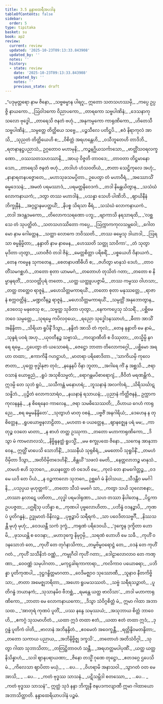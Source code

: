 ```yaml
---
title: 3.5 နန္ဒာထေရီအပဒါန
tableOfContents: false
sidebar:
  order: 5
type: tipitaka
basket: su
book: ap2
review:
  current: review
  updated: '2025-10-23T09:13:33.843908'
  updated_by: ''
  notes: ''
  history:
  - state: review
    date: '2025-10-23T09:13:33.843908'
    updated_by: ''
    notes: ''
    previous_state: draft
---
```



<ReviewStatus review={frontmatter.review} showDetails={true} />

<HypothesisAnnotation frontmatter={frontmatter} />

<DynamicBreadcrumb />

<Division number="166" book="ap2" e="ch" v="20" p="68">

<Paragraph number="868" type="verses" book="ap2">
_“ပဒုမုတ္တရော နာမ ဇိနော,_  
_သဗ္ဗဓမ္မာန ပါရဂူ;_  
ဣတော သတသဟဿမှိ,_  
_ကပ္ပေ ဥပ္ပဇ္ဇိ နာယကော._  

</Paragraph>

</Division>
<Division number="167" book="ap2" e="ch" v="20" p="68">

<Paragraph number="869" type="verses" book="ap2">
_ဩဝါဒကော ဝိညာပကော,_  
_တာရကော သဗ္ဗပါဏိနံ;_  
_ဒေသနာကုသလော ဗုဒ္ဓေါ,_  
_တာရေသိ ဇနတံ ဗဟုံ._  

</Paragraph>

</Division>
<Division number="168" book="ap2" e="ch" v="20" p="68">

<Paragraph number="870" type="verses" book="ap2">
_အနုကမ္ပကော ကာရုဏိကော,_  
_ဟိတေသီ သဗ္ဗပါဏိနံ;_  
_သမ္ပတ္တေ တိတ္ထိယေ သဗ္ဗေ,_  
_ပဉ္စသီလေ ပတိဋ္ဌပိ._  

</Paragraph>

</Division>
<Division number="169" book="ap2" e="ch" v="20" p="69">

<Paragraph number="871" type="verses" book="ap2">
_ဧဝံ နိရာကုလံ အာသိ,_  
_သုညတံ တိတ္ထိယေဟိ စ;_  
_ဝိစိတ္တံ အရဟန္တေဟိ,_  
_ဝသီဘူတေဟိ တာဒိဘိ._  

</Paragraph>

</Division>
<Division number="170" book="ap2" e="ch" v="20" p="126">

<Paragraph number="872" type="verses" book="ap2">
_ရတနာနဋ္ဌပညာသံ,_  
ဥဂ္ဂတောဝ မဟာမုနိ;_  
_ကဉ္စနဂ္ဃိယသင်္ကာသော,_  
_ဗာတ္တိံသဝရလက္ခဏော._  

</Paragraph>

</Division>
<Division number="171" book="ap2" e="ch" v="20" p="126">

<Paragraph number="873" type="verses" book="ap2">
_ဝဿသတသဟဿာနိ,_  
_အာယု ဝိဇ္ဇတိ တာဝဒေ;_  
_တာဝတာ တိဋ္ဌမာနော သော,_  
_တာရေသိ ဇနတံ ဗဟုံ._  

</Paragraph>

</Division>
<Division number="172" book="ap2" e="ch" v="20" p="126">

<Paragraph number="874" type="verses" book="ap2">
_တဒါဟံ ဟံသဝတိယံ,_  
_ဇာတာ သေဋ္ဌိကုလေ အဟုံ;_  
_နာနာရတနပဇ္ဇောတေ,_  
_မဟာသုခသမပ္ပိတာ._  

</Paragraph>

</Division>
<Division number="173" book="ap2" e="ch" v="20" p="126">

<Paragraph number="875" type="verses" book="ap2">
ဥပေတွာ တံ မဟာဝီရံ,_  
_အဿောသိံ ဓမ္မဒေသနံ;_  
_အမတံ ပရမဿာဒံ,_  
_ပရမတ္ထနိဝေဒကံ._  

</Paragraph>

</Division>
<Division number="174" book="ap2" e="ch" v="20" p="127">

<Paragraph number="876" type="verses" book="ap2">
_တဒါ နိမန္တယိတွာန,_  
_သသံဃံ လောကနာယကံ;_  
_ဒတွာ တဿ မဟာဒါနံ,_  
_ပသန္နာ သေဟိ ပါဏိဘိ._  

</Paragraph>

</Division>
<Division number="175" book="ap2" e="ch" v="20" p="127">

<Paragraph number="877" type="verses" book="ap2">
_ဈာယိနီနံ ဘိက္ခုနီနံ,_  
_အဂ္ဂဋ္ဌာနမပတ္ထယိံ;_  
_နိပစ္စ သိရသာ ဓီရံ,_  
_သသံဃံ လောကနာယကံ._  

</Paragraph>

</Division>
<Division number="176" book="ap2" e="ch" v="20" p="127">

<Paragraph number="878" type="verses" book="ap2">
_တဒါ အဒန္တဒမကော,_  
_တိလောကသရဏော ပဘူ;_  
_ဗျာကာသိ နရသာရထိ,_  
_‘လစ္ဆသေ တံ သုပတ္ထိတံ._  

</Paragraph>

</Division>
<Division number="177" book="ap2" e="ch" v="20" p="127">

<Paragraph number="879" type="verses" book="ap2">
_သတသဟဿိတော ကပ္ပေ,_  
_ဩက္ကာကကုလသမ္ဘဝေါ;_  
_ဂေါတမော နာမ ဂေါတ္တေန,_  
_သတ္ထာ လောကေ ဘဝိဿတိ._  

</Paragraph>

</Division>
<Division number="178" book="ap2" e="ch" v="20" p="127">

<Paragraph number="880" type="verses" book="ap2">
_တဿ ဓမ္မေသု ဒါယာဒါ,_  
_ဩရသာ ဓမ္မနိမ္မိတာ;_  
_နန္ဒာတိ နာမ နာမေန,_  
_ဟေဿတိ သတ္ထု သာဝိကာ’._  

</Paragraph>

</Division>
<Division number="179" book="ap2" e="ch" v="20" p="127">

<Paragraph number="881" type="verses" book="ap2">
_တံ သုတွာ မုဒိတာ ဟုတွာ,_  
_ယာဝဇီဝံ တဒါ ဇိနံ;_  
_မေတ္တစိတ္တာ ပရိစရိံ,_  
_ပစ္စယေဟိ ဝိနာယကံ._  

</Paragraph>

</Division>
<Division number="180" book="ap2" e="ch" v="20" p="127">

<Paragraph number="882" type="verses" book="ap2">
_တေန ကမ္မေန သုကတေန,_  
_စေတနာပဏိဓီဟိ စ;_  
_ဇဟိတွာ မာနုသံ ဒေဟံ,_  
_တာဝတိံသမဂစ္ဆဟံ._  

</Paragraph>

</Division>
<Division number="181" book="ap2" e="ch" v="20" p="127">

<Paragraph number="883" type="verses" book="ap2">
_တတော စုတာ ယာမမဂံ,_  
_တတောဟံ တုသိတံ ဂတာ;_  
_တတော စ နိမ္မာနရတိံ,_  
_ဝသဝတ္တိပုရံ တတော._  

</Paragraph>

</Division>
<Division number="182" book="ap2" e="ch" v="20" p="127">

<Paragraph number="884" type="verses" book="ap2">
_ယတ္ထ ယတ္ထူပပဇ္ဇာမိ,_  
_တဿ ကမ္မဿ ဝါဟသာ;_  
_တတ္ထ တတ္ထေဝ ရာဇူနံ,_  
_မဟေသိတ္တမကာရယိံ._  

</Paragraph>

</Division>
<Division number="183" book="ap2" e="ch" v="20" p="127">

<Paragraph number="885" type="verses" book="ap2">
_တတော စုတာ မနုဿတ္တေ,_  
_ရာဇာနံ စက္ကဝတ္တိနံ;_  
_မဏ္ဍလီနဉ္စ ရာဇူနံ,_  
_မဟေသိတ္တမကာရယိံ._  

</Paragraph>

</Division>
<Division number="184" book="ap2" e="ch" v="20" p="127">

<Paragraph number="886" type="verses" book="ap2">
_သမ္ပတ္တိံ အနုဘောတွာန,_  
_ဒေဝေသု မနုဇေသု စ;_  
_သဗ္ဗတ္ထ သုခိတာ ဟုတွာ,_  
_နေကကပ္ပေသု သံသရိံ._  

</Paragraph>

</Division>
<Division number="185" book="ap2" e="ch" v="20" p="128">

<Paragraph number="887" type="verses" book="ap2">
_ပစ္ဆိမေ ဘဝေ သမ္ပတ္တေ,_  
_သုရမ္မေ ကပိလဝှယေ;_  
_ရညော သုဒ္ဓေါဒနဿာဟံ,_  
_ဓီတာ အာသိံ အနိန္ဒိတာ._  

</Paragraph>

</Division>
<Division number="186" book="ap2" e="ch" v="20" p="128">

<Paragraph number="888" type="verses" book="ap2">
_သိရိယာ ရူပိနိံ ဒိသွာ,_  
_နန္ဒိတံ အာသိ တံ ကုလံ;_  
_တေန နန္ဒာတိ မေ နာမံ,_  
_သုန္ဒရံ ပဝရံ အဟု._  

</Paragraph>

</Division>
<Division number="187" book="ap2" e="ch" v="20" p="128">

<Paragraph number="889" type="verses" book="ap2">
_ယုဝတီနဉ္စ သဗ္ဗာသံ,_  
_ကလျာဏီတိ စ ဝိဿုတာ;_  
_တသ္မိမ္ပိ နဂရေ ရမ္မေ,_  
_ဌပေတွာ တံ ယသောဓရံ._  

</Paragraph>

</Division>
<Division number="188" book="ap2" e="ch" v="20" p="128">

<Paragraph number="890" type="verses" book="ap2">
_ဇေဋ္ဌော ဘာတာ တိလောကဂ္ဂေါ,_  
_ပစ္ဆိမော အရဟာ တထာ;_  
_ဧကာကိနီ ဂဟဋ္ဌာဟံ,_  
_မာတရာ ပရိစောဒိတာ._  

</Paragraph>

</Division>
<Division number="189" book="ap2" e="ch" v="20" p="128">

<Paragraph number="891" type="verses" book="ap2">
_‘သာကိယမှိ ကုလေ ဇာတာ,_  
_ပုတ္တေ ဗုဒ္ဓါနုဇာ တုဝံ;_  
_နန္ဒေနပိ ဝိနာ ဘူတာ,_  
_အဂါရေ ကိံ နု အစ္ဆသိ._  

</Paragraph>

</Division>
<Division number="190" book="ap2" e="ch" v="20" p="128">

<Paragraph number="892" type="verses" book="ap2">
_ဇရာဝသာနံ ယောဗ္ဗညံ,_  
_ရူပံ အသုစိသမ္မတံ;_  
_ရောဂန္တမပိစာရောဂျံ,_  
_ဇီဝိတံ မရဏန္တိကံ._  

</Paragraph>

</Division>
<Division number="191" book="ap2" e="ch" v="20" p="128">

<Paragraph number="893" type="verses" book="ap2">
ဣဒမ္ပိ တေ သုဘံ ရူပံ,_  
_သသီကန္တံ မနောဟရံ;_  
_ဘူသနာနံ အလင်္ကာရံ,_  
_သိရိသင်္ဃာဋသန္နိဘံ._  

</Paragraph>

</Division>
<Division number="192" book="ap2" e="ch" v="20" p="128">

<Paragraph number="894" type="verses" book="ap2">
_ပုဉ္ဇိတံ လောကသာရံဝ,_  
_နယနာနံ ရသာယနံ;_  
_ပုညာနံ ကိတ္တိဇနနံ,_  
ဥက္ကာကကုလနန္ဒနံ._  

</Paragraph>

</Division>
<Division number="193" book="ap2" e="ch" v="20" p="128">

<Paragraph number="895" type="verses" book="ap2">
_န စိရေနေဝ ကာလေန,_  
_ဇရာ သမဓိသေဿတိ;_  
_ဝိဟာယ ဂေဟံ ကာရုညေ,_  
_စရ ဓမ္မမနိန္ဒိတေ’._  

</Paragraph>

</Division>
<Division number="194" book="ap2" e="ch" v="20" p="128">

<Paragraph number="896" type="verses" book="ap2">
_သုတွာဟံ မာတု ဝစနံ,_  
_ပဗ္ဗဇိံ အနဂါရိယံ;_  
_ဒေဟေန န တု စိတ္တေန,_  
_ရူပယောဗ္ဗနလာဠိတာ._  

</Paragraph>

</Division>
<Division number="195" book="ap2" e="ch" v="20" p="158">

<Paragraph number="897" type="verses" book="ap2">
_မဟတာ စ ပယတ္တေန,_  
_ဈာနဇ္ဈေန ပရံ မမ;_  
_ကာတုဉ္စ ဝဒတေ မာတာ,_  
_န စာဟံ တတ္ထ ဥဿုကာ._  

</Paragraph>

</Division>
<Division number="196" book="ap2" e="ch" v="20" p="128">

<Paragraph number="898" type="verses" book="ap2">
_တတော မဟာကာရုဏိကော,_  
_ဒိသွာ မံ ကာမလာလသံ;_  
_နိဗ္ဗိန္ဒနတ္ထံ ရူပသ္မိံ,_  
_မမ စက္ခုပထေ ဇိနော._  

</Paragraph>

</Division>
<Division number="197" book="ap2" e="ch" v="20" p="128">

<Paragraph number="899" type="verses" book="ap2">
_သကေန အာနုဘာဝေန,_  
ဣတ္ထိံ မာပေသိ သောဘိနိံ;_  
_ဒဿနီယံ သုရုစိရံ,_  
_မမတောပိ သုရူပိနိံ._  

</Paragraph>

</Division>
<Division number="198" book="ap2" e="ch" v="20" p="129">

<Paragraph number="900" type="verses" book="ap2">
_တမဟံ ဝိမှိတာ ဒိသွာ,_  
_အတိဝိမှိတဒေဟိနိံ;_  
_စိန္တယိံ ‘သဖလံ မေတိ,_  
_နေတ္တလာဘဉ္စ မာနုသံ._  

</Paragraph>

</Division>
<Division number="199" book="ap2" e="ch" v="20" p="129">

<Paragraph number="901" type="verses" book="ap2">
_တမဟံ ဧဟိ သုဘဂေ,_  
_ယေနတ္ထော တံ ဝဒေဟိ မေ;_  
_ကုလံ တေ နာမဂေါတ္တဉ္စ,_  
_ဝဒ မေ ယဒိ တေ ပိယံ._  

</Paragraph>

</Division>
<Division number="200" book="ap2" e="ch" v="20" p="129">

<Paragraph number="902" type="verses" book="ap2">
_န ဝဉ္စကာလော သုဘဂေ,_  
ဥစ္ဆင်္ဂေ မံ နိဝါသယ;_  
_သီဒန္တီဝ မမင်္ဂါနိ,_  
_ပသုပ္ပယ မုဟုတ္တကံ’._  

</Paragraph>

</Division>
<Division number="201" book="ap2" e="ch" v="20" p="129">

<Paragraph number="903" type="verses" book="ap2">
_တတော သီသံ မမင်္ဂေ သာ,_  
_ကတွာ သယိ သုလောစနာ;_  
_တဿာ နလာဋေ ပတိတာ,_  
_လုဒ္ဓါ ပရမဒါရုဏာ._  

</Paragraph>

</Division>
<Division number="202" book="ap2" e="ch" v="20" p="129">

<Paragraph number="904" type="verses" book="ap2">
_သဟ တဿာ နိပါတေန,_  
_ပိဠကာ ဥပပဇ္ဇထ;_  
_ပဂ္ဃရိံသု ပဘိန္နာ စ,_  
_ကုဏပါ ပုဗ္ဗလောဟိတာ._  

</Paragraph>

</Division>
<Division number="203" book="ap2" e="ch" v="20" p="129">

<Paragraph number="905" type="verses" book="ap2">
_ပဘိန္နံ ဝဒနဉ္စာပိ,_  
_ကုဏပံ ပူတိဂန္ဓနံ;_  
ဥဒ္ဓုမာတံ ဝိနိလဉ္စ,_  
_ပုဗ္ဗဉ္စာပိ သရီရကံ._  

</Paragraph>

</Division>
<Division number="204" book="ap2" e="ch" v="20" p="129">

<Paragraph number="906" type="verses" book="ap2">
_သာ ပဝေဒိတသဗ္ဗင်္ဂီ,_  
_နိဿသန္တီ မုဟုံ မုဟုံ;_  
_ဝေဒယန္တီ သကံ ဒုက္ခံ,_  
_ကရုဏံ ပရိဒေဝယိ._  

</Paragraph>

</Division>
<Division number="205" book="ap2" e="ch" v="20" p="129">

<Paragraph number="907" type="verses" book="ap2">
_‘ဒုက္ခေန ဒုက္ခိတာ ဟောမိ,_  
_ဖုသယန္တိ စ ဝေဒနာ;_  
_မဟာဒုက္ခေ နိမုဂ္ဂမှိ,_  
_သရဏံ ဟောဟိ မေ သခီ._  

</Paragraph>

</Division>
<Division number="206" book="ap2" e="ch" v="20" p="129">

<Paragraph number="908" type="verses" book="ap2">
_ကုဟိံ ဝဒနသောဘံ တေ,_  
_ကုဟိံ တေ တုင်္ဂနာသိကာ;_  
_တမ္ဗဗိမ္ဗဝရောဋ္ဌံ တေ,_  
_ဝဒနံ တေ ကုဟိံ ဂတံ._  

</Paragraph>

</Division>
<Division number="207" book="ap2" e="ch" v="20" p="130">

<Paragraph number="909" type="verses" book="ap2">
_ကုဟိံ သသီနိဘံ ဝဏ္ဏံ,_  
_ကမ္ဗုဂီဝါ ကုဟိံ ဂတာ;_  
_ဒေါဠာလောလာဝ တေ ကဏ္ဏာ,_  
_ဝေဝဏ္ဏံ သမုပါဂတာ._  

</Paragraph>

</Division>
<Division number="208" book="ap2" e="ch" v="20" p="130">

<Paragraph number="910" type="verses" book="ap2">
_မကုဠခါရကာကာရာ,_  
_ကလိကာဝ ပယောဓရာ;_  
_ပဘိန္နာ ပူတိကုဏပါ,_  
_ဒုဋ္ဌဂန္ဓိတ္တမာဂတာ._  

</Paragraph>

</Division>
<Division number="209" book="ap2" e="ch" v="20" p="130">

<Paragraph number="911" type="verses" book="ap2">
_ဝေဒိမဇ္ဈာဝ သုဿောဏီ,_  
_သူနာဝ နီတကိဗ္ဗိသာ;_  
_ဇာတာ အမေဇ္ဈဘရိတာ,_  
_အဟော ရူပမသဿတံ._  

</Paragraph>

</Division>
<Division number="210" book="ap2" e="ch" v="20" p="130">

<Paragraph number="912" type="verses" book="ap2">
_သဗ္ဗံ သရီရသဉ္ဇာတံ,_  
_ပူတိဂန္ဓံ ဘယာနကံ;_  
_သုသာနမိဝ ဗီဘစ္ဆံ,_  
_ရမန္တေ ယတ္ထ ဗာလိသာ’._  

</Paragraph>

</Division>
<Division number="211" book="ap2" e="ch" v="20" p="130">

<Paragraph number="913" type="verses" book="ap2">
_တဒါ မဟာကာရုဏိကော,_  
_ဘာတာ မေ လောကနာယကော;_  
_ဒိသွာ သံဝိဂ္ဂစိတ္တံ မံ,_  
ဣမာ ဂါထာ အဘာသထ._  

</Paragraph>

</Division>
<Division number="212" book="ap2" e="ch" v="20" p="130">

<Paragraph number="914" type="verses" book="ap2">
_‘အာတုရံ ကုဏပံ ပူတိံ,_  
_ပဿ နန္ဒေ သမုဿယံ;_  
_အသုဘာယ စိတ္တံ ဘာဝေဟိ,_  
_ဧကဂ္ဂံ သုသမာဟိတံ._  

</Paragraph>

</Division>
<Division number="213" book="ap2" e="ch" v="20" p="130">

<Paragraph number="915" type="verses" book="ap2">
_ယထာ ဣဒံ တထာ ဧတံ,_  
_ယထာ ဧတံ တထာ ဣဒံ;_  
_ဒုဂ္ဂန္ဓံ ပူတိကံ ဝါတိ,_  
_ဗာလာနံ အဘိနန္ဒိတံ._  

</Paragraph>

</Division>
<Division number="214" book="ap2" e="ch" v="20" p="130">

<Paragraph number="916" type="verses" book="ap2">
_ဧဝမေတံ အဝေက္ခန္တီ,_  
_ရတ္တိန္ဒိဝမတန္ဒိတာ;_  
_တတော သကာယ ပညာယ,_  
_အဘိနိဗ္ဗိဇ္ဈ ဒက္ခသိ’._  

</Paragraph>

</Division>
<Division number="215" book="ap2" e="ch" v="20" p="130">

<Paragraph number="917" type="verses" book="ap2">
_တတောဟံ အတိသံဝိဂ္ဂါ,_  
_သုတွာ ဂါထာ သုဘာသိတာ;_  
_တတြဋ္ဌိတာဝဟံ သန္တီ,_  
_အရဟတ္တမပါပုဏိံ._  

</Paragraph>

</Division>
<Division number="216" book="ap2" e="ch" v="20" p="130">

<Paragraph number="918" type="verses" book="ap2">
_ယတ္ထ ယတ္ထ နိသိန္နာဟံ,_  
_သဒါ ဈာနပရာယဏာ;_  
_ဇိနော တသ္မိံ ဂုဏေ တုဋ္ဌော,_  
_ဧတဒဂ္ဂေ ဌပေသိ မံ._  

</Paragraph>

</Division>
<Division number="217" book="ap2" e="ch" v="20" p="130">

<Paragraph number="919" type="verses" book="ap2">
_ကိလေသာ ဈာပိတာ မယှံ,_  
_ …ပေ… _  
_ဝိဟရာမိ အနာသဝါ._  

</Paragraph>

</Division>
<Division number="218" book="ap2" e="ch" v="20" p="130">

<Paragraph number="920" type="verses" book="ap2">
_သွာဂတံ ဝတ မေ အာသိ,_  
_ …ပေ… _  
_ကတံ ဗုဒ္ဓဿ သာသနံ._  

</Paragraph>

</Division>
<Division number="219" book="ap2" e="ch" v="20" p="130">

<Paragraph number="921" type="verses" book="ap2">
_ပဋိသမ္ဘိဒါ စတဿော,_  
_ …ပေ… _  
_ကတံ ဗုဒ္ဓဿ သာသနံ”._  

</Paragraph>

<Paragraph number="922" book="ap2">
ဣတ္ထံ သုဒံ နန္ဒာ ဘိက္ခုနီ ဇနပဒကလျာဏီ ဣမာ ဂါထာယော အဘာသိတ္ထာတိ.

</Paragraph>
</Division>

<Paragraph number="923" type="center" book="ap2">
နန္ဒာထေရိယာပဒါနံ ပဉ္စမံ.
</Paragraph>